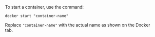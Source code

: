 To start a container, use the command:

```
docker start "container-name"
```

Replace `"container-name"` with the actual name as shown on the Docker tab.
